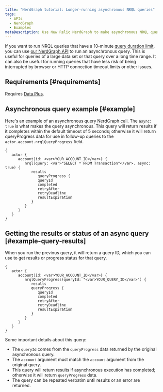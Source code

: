 ```yaml
---
title: "NerdGraph tutorial: Longer-running asynchronous NRQL queries"
tags:
  - APIs
  - NerdGraph
  - Examples
metaDescription: Use New Relic NerdGraph to make asynchronous NRQL queries that have longer query duration limits.
---
```


If you want to run NRQL queries that have a 10-minute [query duration limit](/docs/query-your-data/nrql-new-relic-query-language/get-started/rate-limits-nrql-queries), you can use [our NerdGraph API](/docs/apis/nerdgraph/get-started/introduction-new-relic-nerdgraph) to run an asynchronous query. This is useful for queries of a large data set or that query over a long time range. It can also be useful for running queries that have less risk of being interrupted by browser or HTTP connection timeout limits or other issues. 

## Requirements [#requirements]

Requires [Data Plus](/docs/accounts/accounts-billing/new-relic-one-pricing-billing/data-ingest-billing#data-plus). 

## Asynchronous query example [#example]

Here's an example of an asynchronous query NerdGraph call. The `async: true` is what makes the query asynchronous. This query will return results if it completes within the default timeout of 5 seconds; otherwise it will return queryProgress data for use in follow-up queries to the `actor.account.nrqlQueryProgress` field. 

```
{
   actor {
      account(id: <var>YOUR_ACCOUNT_ID</var>) {
         nrql(query: <var>"SELECT * FROM Transaction"</var>, async: true) {
            results
               queryProgress {
               queryId
               completed
               retryAfter
               retryDeadline
               resultExpiration
            }
         }
      }
   }
}
```

## Getting the results or status of an async query [#example-query-results]

When you run the previous query, it will return a query ID, which you can use to get results or progress status for that query. 

```
{
   actor {
      account(id: <var>YOUR_ACCOUNT_ID</var>) {
         nrqlQueryProgress(queryId: "<var>YOUR_QUERY_ID</var>") {
            results
            queryProgress {
               queryId
               completed
               retryAfter
               retryDeadline
               resultExpiration
            }
         }
      }
   }
}
```

Some important details about this query: 

* The `queryId` comes from the `queryProgress` data returned by the original asynchronous query.
* The `account` argument must match the `account` argument from the original query.
* This query will return results if asynchronous execution has completed; otherwise it will return `queryProgress` data.
* The query can be repeated verbatim until results or an error are returned.
